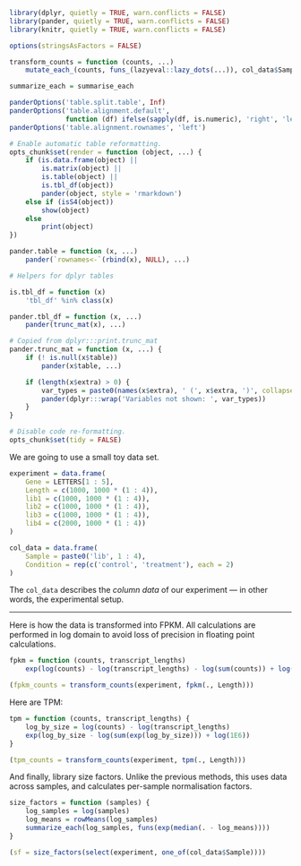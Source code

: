 ```r
library(dplyr, quietly = TRUE, warn.conflicts = FALSE)
library(pander, quietly = TRUE, warn.conflicts = FALSE)
library(knitr, quietly = TRUE, warn.conflicts = FALSE)

options(stringsAsFactors = FALSE)

transform_counts = function (counts, ...)
    mutate_each_(counts, funs_(lazyeval::lazy_dots(...)), col_data$Sample)

summarize_each = summarise_each

panderOptions('table.split.table', Inf)
panderOptions('table.alignment.default',
              function (df) ifelse(sapply(df, is.numeric), 'right', 'left'))
panderOptions('table.alignment.rownames', 'left')

# Enable automatic table reformatting.
opts_chunk$set(render = function (object, ...) {
    if (is.data.frame(object) ||
        is.matrix(object) ||
        is.table(object) ||
        is.tbl_df(object))
        pander(object, style = 'rmarkdown')
    else if (isS4(object))
        show(object)
    else
        print(object)
})

pander.table = function (x, ...)
    pander(`rownames<-`(rbind(x), NULL), ...)

# Helpers for dplyr tables

is.tbl_df = function (x)
    'tbl_df' %in% class(x)

pander.tbl_df = function (x, ...)
    pander(trunc_mat(x), ...)

# Copied from dplyr:::print.trunc_mat
pander.trunc_mat = function (x, ...) {
    if (! is.null(x$table))
        pander(x$table, ...)

    if (length(x$extra) > 0) {
        var_types = paste0(names(x$extra), ' (', x$extra, ')', collapse = ', ')
        pander(dplyr:::wrap('Variables not shown: ', var_types))
    }
}

# Disable code re-formatting.
opts_chunk$set(tidy = FALSE)
```

We are going to use a small toy data set.

```r
experiment = data.frame(
    Gene = LETTERS[1 : 5],
    Length = c(1000, 1000 * (1 : 4)),
    lib1 = c(1000, 1000 * (1 : 4)),
    lib2 = c(1000, 1000 * (1 : 4)),
    lib3 = c(1000, 1000 * (1 : 4)),
    lib4 = c(2000, 1000 * (1 : 4))
)

col_data = data.frame(
    Sample = paste0('lib', 1 : 4),
    Condition = rep(c('control', 'treatment'), each = 2)
)
```

The `col_data` describes the *column data* of our experiment — in other words,
the experimental setup.

---

Here is how the data is transformed into FPKM. All calculations are performed in
log domain to avoid loss of precision in floating point calculations.

```r
fpkm = function (counts, transcript_lengths)
    exp(log(counts) - log(transcript_lengths) - log(sum(counts)) + log(1e9))

(fpkm_counts = transform_counts(experiment, fpkm(., Length)))
```

Here are TPM:

```r
tpm = function (counts, transcript_lengths) {
    log_by_size = log(counts) - log(transcript_lengths)
    exp(log_by_size - log(sum(exp(log_by_size))) + log(1E6))
}

(tpm_counts = transform_counts(experiment, tpm(., Length)))
```

And finally, library size factors. Unlike the previous methods, this uses data
across samples, and calculates per-sample normalisation factors.

```r
size_factors = function (samples) {
    log_samples = log(samples)
    log_means = rowMeans(log_samples)
    summarize_each(log_samples, funs(exp(median(. - log_means))))
}

(sf = size_factors(select(experiment, one_of(col_data$Sample))))
```
